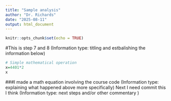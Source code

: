 ```yaml
---
title: "Sample analysis"
author: "Dr. Richards"
date: "2025-08-11"
output: html_document
---
```


```r
knitr::opts_chunk$set(echo = TRUE)
```

#This is step 7 and 8 (Information type: titling and estbalishing the information below)
```r
# Simple mathematical operation
x=4401*2
x
```
###I made a math equation involving the course code (Information type: explaining what happened above more specifically)
Next I need commit this I think (Information type: next steps and/or other commentary )




